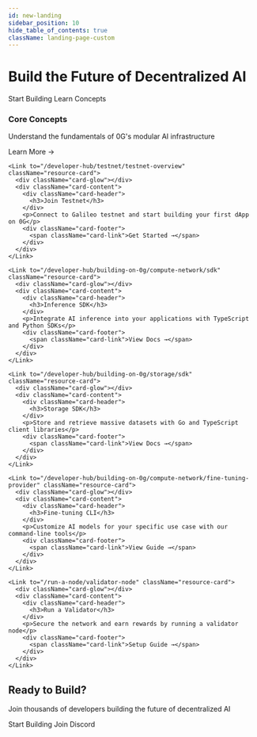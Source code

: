 ```yaml
---
id: new-landing
sidebar_position: 10
hide_table_of_contents: true
className: landing-page-custom
---
```



<div className="hide-title-wrapper">
<div className="landing-hero">
  <div className="hero-content">
    <h1 className="hero-title">Build the Future of <span className="gradient-text">Decentralized AI</span></h1>
    <div className="hero-buttons">
      <Link className="button button--primary button--lg hero-primary-btn" to="/developer-hub/getting-started">
        Start Building
      </Link>
      <Link className="button button--outline button--primary button--lg hero-secondary-btn" to="/concepts/chain">
        Learn Concepts
      </Link>
    </div>
  </div>
</div>

<div className="landing-section developer-section">
  <div className="resource-grid">
    <Link to="/concepts/chain" className="resource-card">
      <div className="card-glow"></div>
      <div className="card-content">
        <div className="card-header">
          <h3>Core Concepts</h3>
        </div>
        <p>Understand the fundamentals of 0G's modular AI infrastructure</p>
        <div className="card-footer">
          <span className="card-link">Learn More →</span>
        </div>
      </div>
    </Link>
    
    <Link to="/developer-hub/testnet/testnet-overview" className="resource-card">
      <div className="card-glow"></div>
      <div className="card-content">
        <div className="card-header">
          <h3>Join Testnet</h3>
        </div>
        <p>Connect to Galileo testnet and start building your first dApp on 0G</p>
        <div className="card-footer">
          <span className="card-link">Get Started →</span>
        </div>
      </div>
    </Link>
    
    <Link to="/developer-hub/building-on-0g/compute-network/sdk" className="resource-card">
      <div className="card-glow"></div>
      <div className="card-content">
        <div className="card-header">
          <h3>Inference SDK</h3>
        </div>
        <p>Integrate AI inference into your applications with TypeScript and Python SDKs</p>
        <div className="card-footer">
          <span className="card-link">View Docs →</span>
        </div>
      </div>
    </Link>
    
    <Link to="/developer-hub/building-on-0g/storage/sdk" className="resource-card">
      <div className="card-glow"></div>
      <div className="card-content">
        <div className="card-header">
          <h3>Storage SDK</h3>
        </div>
        <p>Store and retrieve massive datasets with Go and TypeScript client libraries</p>
        <div className="card-footer">
          <span className="card-link">View Docs →</span>
        </div>
      </div>
    </Link>
    
    <Link to="/developer-hub/building-on-0g/compute-network/fine-tuning-provider" className="resource-card">
      <div className="card-glow"></div>
      <div className="card-content">
        <div className="card-header">
          <h3>Fine-tuning CLI</h3>
        </div>
        <p>Customize AI models for your specific use case with our command-line tools</p>
        <div className="card-footer">
          <span className="card-link">View Guide →</span>
        </div>
      </div>
    </Link>
    
    <Link to="/run-a-node/validator-node" className="resource-card">
      <div className="card-glow"></div>
      <div className="card-content">
        <div className="card-header">
          <h3>Run a Validator</h3>
        </div>
        <p>Secure the network and earn rewards by running a validator node</p>
        <div className="card-footer">
          <span className="card-link">Setup Guide →</span>
        </div>
      </div>
    </Link>
  </div>
</div>

<div className="landing-cta">
  <div className="cta-glow"></div>
  <h2>Ready to Build?</h2>
  <p>Join thousands of developers building the future of decentralized AI</p>
  <div className="cta-buttons">
    <Link className="button button--primary button--lg cta-primary-btn" to="/developer-hub/getting-started">
      Start Building
    </Link>
    <Link className="button button--secondary button--lg cta-secondary-btn" to="https://discord.gg/0gLabs">
      Join Discord
    </Link>
  </div>
</div>
</div>

<script>{`
  // Remove the auto-generated title
  if (typeof window !== 'undefined') {
    window.addEventListener('load', () => {
      const titles = document.querySelectorAll('h1');
      titles.forEach(title => {
        if (title.textContent === 'new-landing' && !title.classList.contains('hero-title')) {
          title.style.display = 'none';
        }
      });
    });
  }
`}</script>

<style>{`
  /* Hide sidebar on landing page */
  .new-landing {
    --doc-sidebar-width: 0 !important;
  }
  
  /* Hide page title */
  .landing-page-custom h1:first-child,
  .landing-page-custom .theme-doc-markdown > h1:first-child,
  .landing-page-custom header h1,
  article > h1:first-child,
  main h1:first-child:not(.hero-title),
  .hide-title-wrapper ~ h1,
  h1:has(+ .hide-title-wrapper),
  .markdown > h1:first-child {
    display: none !important;
  }
  
  /* More aggressive title hiding */
  .landing-page-custom .markdown > *:first-child:is(h1) {
    display: none !important;
  }
  
  /* Hero Section */
  .landing-hero {
    text-align: center;
    padding: 6rem 2rem 4rem;
    margin-left: calc(-50vw + 50%);
    margin-right: calc(-50vw + 50%);
    margin-top: -2rem;
    margin-bottom: 3rem;
    width: 100vw;
    position: relative;
    overflow: hidden;
    background: linear-gradient(180deg, 
      rgba(146, 0, 225, 0.08) 0%, 
      rgba(183, 95, 255, 0.05) 50%, 
      transparent 100%);
  }
  
  .landing-hero::before {
    content: '';
    position: absolute;
    top: -50%;
    left: -50%;
    width: 200%;
    height: 200%;
    background: radial-gradient(ellipse at 20% 50%, rgba(146, 0, 225, 0.25) 0%, transparent 40%),
                radial-gradient(ellipse at 80% 50%, rgba(227, 193, 255, 0.2) 0%, transparent 40%);
    animation: float 20s ease-in-out infinite;
  }
  
  @keyframes float {
    0%, 100% { transform: translate(0, 0) rotate(0deg); }
    33% { transform: translate(30px, -30px) rotate(120deg); }
    66% { transform: translate(-20px, 20px) rotate(240deg); }
  }
  
  .hero-content {
    position: relative;
    z-index: 1;
  }
  
  .hero-title {
    font-size: 4rem;
    font-weight: 700;
    margin-bottom: 1.5rem;
    font-family: 'Regola Pro', system-ui, -apple-system, sans-serif;
    letter-spacing: -0.02em;
    line-height: 1.1;
  }
  
  /* Light mode hero title */
  [data-theme='light'] .hero-title {
    color: #1A1A1F;
  }
  
  /* Dark mode hero title */
  [data-theme='dark'] .hero-title {
    color: #F5F5F7;
  }
  
  .gradient-text {
    background: linear-gradient(135deg, #9200E1 0%, #B75FFF 50%, #CB8AFF 100%);
    -webkit-background-clip: text;
    -webkit-text-fill-color: transparent;
    background-clip: text;
  }
  
  .hero-subtitle {
    font-size: 1.25rem;
    color: var(--ifm-color-secondary-darkest);
    max-width: 800px;
    margin: 0 auto 2.5rem;
    line-height: 1.6;
    opacity: 0.9;
  }
  
  .hero-buttons {
    display: flex;
    gap: 1rem;
    justify-content: center;
    flex-wrap: wrap;
  }
  
  .hero-primary-btn,
  .hero-secondary-btn,
  .cta-primary-btn,
  .cta-secondary-btn {
    line-height: 1.2;
    display: inline-flex;
    align-items: center;
  }
  
  .hero-primary-btn p,
  .hero-secondary-btn p,
  .cta-primary-btn p,
  .cta-secondary-btn p,
  .button p {
    margin: 0 !important;
  }
  
  /* Primary Button - Consistent across both themes */
  .hero-primary-btn {
    background: linear-gradient(135deg, #9200E1 0%, #B75FFF 100%);
    border: none;
    font-weight: 600;
    padding: 0.875rem 2rem;
    transition: all 0.3s ease;
    color: #FFFFFF !important;
    box-shadow: 0 4px 14px rgba(146, 0, 225, 0.25);
  }
  
  .hero-primary-btn:hover {
    background: linear-gradient(135deg, #7A00C0 0%, #9200E1 100%);
    transform: translateY(-2px);
    box-shadow: 0 6px 20px rgba(146, 0, 225, 0.35);
    text-decoration: none;
    color: #FFFFFF !important;
  }
  
  /* Secondary Button Base */
  .hero-secondary-btn {
    font-weight: 600;
    padding: 0.875rem 2rem;
    transition: all 0.3s ease;
    background: rgba(255, 255, 255, 0.1);
    backdrop-filter: blur(10px);
  }
  
  .hero-secondary-btn:hover {
    transform: translateY(-2px);
    text-decoration: none;
  }
  
  /* Light mode secondary button */
  [data-theme='light'] .hero-secondary-btn {
    color: #7A00C0 !important;
    border: 2px solid #9200E1;
    background: rgba(255, 255, 255, 0.8);
  }
  
  [data-theme='light'] .hero-secondary-btn:hover {
    background: rgba(255, 255, 255, 0.95);
    color: #9200E1 !important;
    border-color: #7A00C0;
    box-shadow: 0 4px 14px rgba(146, 0, 225, 0.25);
  }
  
  /* Dark mode secondary button */
  [data-theme='dark'] .hero-secondary-btn {
    color: #E3C1FF !important;
    border: 2px solid rgba(183, 95, 255, 0.5);
    background: rgba(255, 255, 255, 0.05);
  }
  
  [data-theme='dark'] .hero-secondary-btn:hover {
    background: rgba(183, 95, 255, 0.2);
    color: #FFFFFF !important;
    border-color: #B75FFF;
    box-shadow: 0 4px 14px rgba(183, 95, 255, 0.3);
  }
  
  /* Container adjustments */
  .landing-page-custom .theme-doc-markdown {
    max-width: 100%;
  }
  
  .landing-page-custom .container {
    max-width: 100%;
    padding: 0;
  }
  
  .landing-page-custom article {
    padding: 0;
  }
  
  /* Developer Section */
  .landing-section {
    margin: 2rem auto 4rem;
    max-width: 1200px;
    padding: 0 2rem;
  }
  
  .section-title {
    text-align: center;
    font-size: 2.5rem;
    margin-bottom: 0.5rem;
    font-weight: 600;
    font-family: 'Regola Pro', system-ui, -apple-system, sans-serif;
  }
  
  .section-subtitle {
    text-align: center;
    color: var(--ifm-color-secondary-darkest);
    margin-bottom: 3rem;
    font-size: 1.1rem;
    opacity: 0.9;
  }
  
  .resource-grid {
    display: grid;
    grid-template-columns: repeat(auto-fit, minmax(340px, 1fr));
    gap: 1.5rem;
    max-width: 1200px;
    margin: 0 auto;
  }
  
  .resource-card {
    position: relative;
    border-radius: 16px;
    overflow: hidden;
    transition: transform 0.15s cubic-bezier(0.4, 0, 0.2, 1), 
                box-shadow 0.15s cubic-bezier(0.4, 0, 0.2, 1);
    text-decoration: none;
    color: inherit;
    display: block;
    will-change: transform;
    transform: translateZ(0); /* Force GPU acceleration */
    backface-visibility: hidden; /* Prevent flickering */
  }
  
  .card-glow {
    position: absolute;
    top: 0;
    left: 0;
    right: 0;
    bottom: 0;
    background: radial-gradient(circle at 50% 0%, rgba(183, 95, 255, 0.15) 0%, transparent 70%);
    opacity: 0;
    transition: opacity 0.2s ease;
    pointer-events: none;
    will-change: opacity;
  }
  
  .resource-card:hover .card-glow {
    opacity: 1;
  }
  
  .resource-card:hover {
    transform: translate3d(0, -4px, 0); /* Use 3D transform for GPU */
    text-decoration: none;
  }
  
  .resource-card * {
    text-decoration: none !important;
  }
  
  .card-content {
    position: relative;
    padding: 2rem;
    z-index: 1;
  }
  
  .card-header {
    margin-bottom: 1rem;
  }
  
  .card-header h3 {
    margin: 0;
    font-size: 1.5rem;
    font-weight: 600;
    color: var(--ifm-heading-color);
  }
  
  .resource-card p {
    color: var(--ifm-color-secondary-darkest);
    margin-bottom: 1.5rem;
    line-height: 1.6;
    opacity: 0.9;
    min-height: 3.2em;
    display: -webkit-box;
    -webkit-line-clamp: 2;
    -webkit-box-orient: vertical;
    overflow: hidden;
  }
  
  .card-footer {
    margin-top: auto;
  }
  
  .card-link {
    color: #B75FFF;
    font-weight: 600;
    font-size: 0.875rem;
    text-transform: uppercase;
    letter-spacing: 0.75px;
    display: inline-flex;
    align-items: center;
    gap: 0.25rem;
    transition: gap 0.3s ease;
  }
  
  .resource-card:hover .card-link {
    gap: 0.5rem;
  }
  
  /* CTA Section */
  .landing-cta {
    text-align: center;
    padding: 4rem 3rem;
    margin: 6rem auto 2rem;
    max-width: 1200px;
    position: relative;
    overflow: hidden;
    background: linear-gradient(135deg, rgba(146, 0, 225, 0.08) 0%, rgba(183, 95, 255, 0.12) 100%);
    border-radius: 24px;
    border: 1px solid rgba(146, 0, 225, 0.2);
  }
  
  .cta-glow {
    position: absolute;
    top: -50%;
    left: -50%;
    width: 200%;
    height: 200%;
    background: radial-gradient(circle at center, rgba(183, 95, 255, 0.1) 0%, transparent 60%);
    animation: rotate 30s linear infinite;
  }
  
  @keyframes rotate {
    0% { transform: rotate(0deg); }
    100% { transform: rotate(360deg); }
  }
  
  .landing-cta h2 {
    font-size: 2.5rem;
    margin-bottom: 1rem;
    position: relative;
    z-index: 1;
    color: var(--ifm-heading-color);
  }
  
  .landing-cta > p {
    font-size: 1.25rem;
    margin-bottom: 2rem;
    position: relative;
    z-index: 1;
  }
  
  /* Light mode CTA text - only direct p children */
  [data-theme='light'] .landing-cta > p {
    color: #5A5A6E;
    opacity: 0.95;
  }
  
  /* Dark mode CTA text - only direct p children */
  [data-theme='dark'] .landing-cta > p {
    color: #C0B8D0;
    opacity: 0.9;
  }
  
  /* Ensure button text is not affected */
  .landing-cta .button p {
    color: inherit !important;
    opacity: 1 !important;
  }
  
  .cta-buttons {
    display: flex;
    gap: 1rem;
    justify-content: center;
    flex-wrap: wrap;
    position: relative;
    z-index: 1;
  }
  
  /* CTA Primary Button */
  .cta-primary-btn {
    background: linear-gradient(135deg, #9200E1 0%, #B75FFF 100%);
    border: none;
    font-weight: 600;
    padding: 0.875rem 2.5rem;
    color: #FFFFFF !important;
    transition: all 0.3s ease;
    box-shadow: 0 4px 14px rgba(146, 0, 225, 0.3);
  }
  
  .cta-primary-btn:hover {
    background: linear-gradient(135deg, #7A00C0 0%, #9200E1 100%);
    transform: translateY(-2px);
    box-shadow: 0 6px 20px rgba(146, 0, 225, 0.4);
    text-decoration: none;
    color: #FFFFFF !important;
  }
  
  /* CTA Secondary Button Base */
  .cta-secondary-btn {
    font-weight: 600;
    padding: 0.875rem 2.5rem;
    transition: all 0.3s ease;
  }
  
  /* CTA Secondary Button - Light Mode */
  [data-theme='light'] .cta-secondary-btn {
    background: rgba(255, 255, 255, 0.9);
    border: 2px solid #9200E1;
    color: #7A00C0 !important;
  }
  
  [data-theme='light'] .cta-secondary-btn:hover {
    background: #FFFFFF;
    border-color: #7A00C0;
    color: #7A00C0 !important;
    transform: translateY(-2px);
    text-decoration: none;
    box-shadow: 0 4px 14px rgba(0, 0, 0, 0.1);
  }
  
  /* CTA Secondary Button - Dark Mode */
  [data-theme='dark'] .cta-secondary-btn {
    background: rgba(20, 20, 25, 0.6);
    border: 2px solid rgba(183, 95, 255, 0.6);
    color: #E3C1FF !important;
  }
  
  [data-theme='dark'] .cta-secondary-btn:hover {
    background: rgba(183, 95, 255, 0.15);
    border-color: #CB8AFF;
    color: #FFFFFF !important;
    transform: translateY(-2px);
    text-decoration: none;
    box-shadow: 0 4px 14px rgba(183, 95, 255, 0.3);
  }
  
  /* Override any inherited styles - Force text colors */
  .landing-cta .button {
    --ifm-link-color: currentColor !important;
    --ifm-link-hover-color: currentColor !important;
  }
  
  .landing-cta .cta-primary-btn,
  .landing-cta .cta-primary-btn:visited,
  .landing-cta .cta-primary-btn:hover,
  .landing-cta .cta-primary-btn:active,
  .landing-cta .cta-primary-btn:focus {
    color: #FFFFFF !important;
  }
  
  [data-theme='light'] .landing-cta .cta-secondary-btn,
  [data-theme='light'] .landing-cta .cta-secondary-btn:visited,
  [data-theme='light'] .landing-cta .cta-secondary-btn:active,
  [data-theme='light'] .landing-cta .cta-secondary-btn:focus {
    color: #7A00C0 !important;
  }
  
  [data-theme='light'] .landing-cta .cta-secondary-btn:hover {
    color: #7A00C0 !important;
  }
  
  [data-theme='dark'] .landing-cta .cta-secondary-btn,
  [data-theme='dark'] .landing-cta .cta-secondary-btn:visited,
  [data-theme='dark'] .landing-cta .cta-secondary-btn:active,
  [data-theme='dark'] .landing-cta .cta-secondary-btn:focus {
    color: #E3C1FF !important;
  }
  
  [data-theme='dark'] .landing-cta .cta-secondary-btn:hover {
    color: #FFFFFF !important;
  }
  
  /* Light mode card styles - optimized without glassmorphism */
  [data-theme='light'] .resource-card {
    background: #FFFFFF;
    border: 1px solid #E8E8F0;
    box-shadow: 0 2px 8px rgba(0, 0, 0, 0.04);
  }
  
  [data-theme='light'] .resource-card:hover {
    border-color: #B75FFF;
    box-shadow: 0 8px 24px rgba(146, 0, 225, 0.12);
  }
  
  [data-theme='light'] .card-glow {
    display: none; /* Disable glow in light mode for performance */
  }
  
  /* Dark mode - optimized without backdrop-filter */
  [data-theme='dark'] .resource-card {
    background: rgba(30, 30, 35, 0.6);
    border: 1px solid rgba(183, 95, 255, 0.15);
    box-shadow: 0 2px 12px rgba(0, 0, 0, 0.3);
    transition: transform 0.15s cubic-bezier(0.4, 0, 0.2, 1),
                box-shadow 0.15s cubic-bezier(0.4, 0, 0.2, 1),
                background-color 0.15s ease,
                border-color 0.15s ease;
  }
  
  [data-theme='dark'] .resource-card::before {
    content: '';
    position: absolute;
    top: 0;
    left: 0;
    right: 0;
    bottom: 0;
    background: linear-gradient(135deg, 
      rgba(183, 95, 255, 0.08) 0%, 
      transparent 60%);
    opacity: 0;
    transition: opacity 0.15s ease;
    pointer-events: none;
  }
  
  [data-theme='dark'] .resource-card:hover {
    background: rgba(40, 40, 45, 0.7);
    border-color: rgba(183, 95, 255, 0.4);
    box-shadow: 0 8px 24px rgba(146, 0, 225, 0.2);
  }
  
  [data-theme='dark'] .resource-card:hover::before {
    opacity: 1;
  }
  
  [data-theme='dark'] .landing-cta {
    background: linear-gradient(135deg, rgba(146, 0, 225, 0.1) 0%, rgba(183, 95, 255, 0.15) 100%);
    border-color: rgba(183, 95, 255, 0.3);
  }
  
  /* Responsive design */
  @media (max-width: 996px) {
    .landing-hero {
      padding: 4rem 1.5rem;
      margin: -1.5rem -1.5rem 3rem -1.5rem;
    }
    
    .hero-title {
      font-size: 3rem;
    }
    
    .resource-grid {
      grid-template-columns: repeat(auto-fit, minmax(280px, 1fr));
    }
  }
  
  @media (max-width: 768px) {
    .hero-title {
      font-size: 2.5rem;
    }
    
    .hero-subtitle {
      font-size: 1.1rem;
      padding: 0 1rem;
    }
    
    .section-title {
      font-size: 2rem;
    }
    
    .resource-grid {
      grid-template-columns: 1fr;
      gap: 1rem;
      padding: 0 1rem;
    }
    
    .card-content {
      padding: 1.5rem;
    }
    
    .landing-cta {
      margin: 4rem 0 2rem;
      padding: 3rem 1.5rem;
      border-radius: 0;
    }
    
    .hero-buttons {
      flex-direction: column;
      align-items: center;
    }
    
    .hero-buttons .button {
      width: 200px;
    }
  }
  
  /* Monospace for technical elements */
  .resource-card code {
    font-family: 'Geist Mono', 'Consolas', monospace;
  }
`}</style>